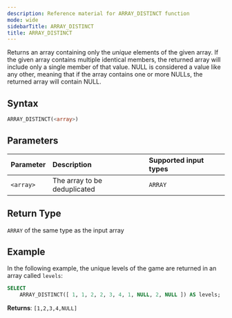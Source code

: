 ```yaml
---
description: Reference material for ARRAY_DISTINCT function
mode: wide
sidebarTitle: ARRAY_DISTINCT
title: ARRAY_DISTINCT
---
```



Returns an array containing only the _unique_ elements of the given array. If the given array contains multiple identical members, the returned array will include only a single member of that value. NULL is considered a value like any other, meaning that if the array contains one or more NULLs, the returned array will contain NULL.

## Syntax


```sql
ARRAY_DISTINCT(<array>)
```
## Parameters


| Parameter  | Description                  | Supported input types
| :--------- | :--------------------------- | :----------|
| `<array>`  | The array to be deduplicated | `ARRAY` |

## Return Type
`ARRAY` of the same type as the input array

## Example

In the following example, the unique levels of the game are returned in an array called `levels`:

```sql
SELECT
	ARRAY_DISTINCT([ 1, 1, 2, 2, 3, 4, 1, NULL, 2, NULL ]) AS levels;
```

**Returns**: `[1,2,3,4,NULL]`

